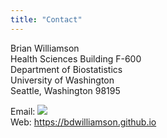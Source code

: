```yaml
---
title: "Contact"
---
```


Brian Williamson  
Health Sciences Building F-600  
Department of Biostatistics  
University of Washington  
Seattle, Washington 98195  

Email: ![](./images/email.png)  
Web: [https://bdwilliamson.github.io](https://bdwilliamson.github.io)
